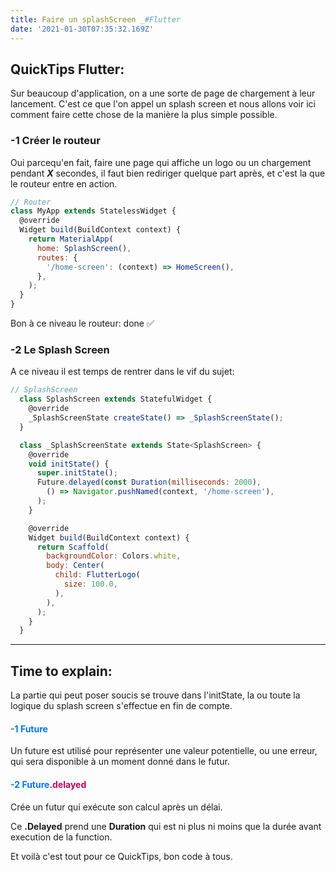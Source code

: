 ```yaml
---
title: Faire un splashScreen _#Flutter
date: '2021-01-30T07:35:32.169Z'
---
```


## QuickTips Flutter:

Sur beaucoup d'application, on a une sorte de page de chargement à leur lancement. C'est ce que l'on appel un splash screen et nous allons voir ici comment faire cette chose de la manière la plus simple possible.

### -1 Créer le routeur

  Oui parcequ'en fait, faire une page qui affiche un logo ou un chargement pendant ***X*** secondes, il faut bien rediriger quelque part après, et c'est la que le routeur entre en action.

  ```js
  // Router
  class MyApp extends StatelessWidget {
    @override
    Widget build(BuildContext context) {
      return MaterialApp(
        home: SplashScreen(),
        routes: {
          '/home-screen': (context) => HomeScreen(),
        },
      );
    }
  }
  ```

  Bon à ce niveau le routeur: done ✅

### -2 Le Splash Screen

  A ce niveau il est temps de rentrer dans le vif du sujet:

  ```js
  // SplashScreen
    class SplashScreen extends StatefulWidget {
      @override
      _SplashScreenState createState() => _SplashScreenState();
    }

    class _SplashScreenState extends State<SplashScreen> {
      @override
      void initState() {
        super.initState();
        Future.delayed(const Duration(milliseconds: 2000),
          () => Navigator.pushNamed(context, '/home-screen'),
        );
      }

      @override
      Widget build(BuildContext context) {
        return Scaffold(
          backgroundColor: Colors.white,
          body: Center(
            child: FlutterLogo(
              size: 100.0,
            ),
          ),
        );
      }
    }
```

---

## **Time to explain:**

La partie qui peut poser soucis se trouve dans l'initState, la ou toute la logique du splash screen s'effectue en fin de compte.

#### <span style="color: #0276E8">-1 Future</span>
Un future est utilisé pour représenter une valeur potentielle, ou une erreur, qui sera disponible à un moment donné dans le futur.

#### <span style="color: #0276E8">-2 Future<span style="color: #BC0256">.delayed</span></span>
Crée un futur qui exécute son calcul après un délai.

Ce **.Delayed** prend une **Duration** qui est ni plus ni moins que la durée avant execution de la function.


Et voilà c'est tout pour ce QuickTips, bon code à tous.